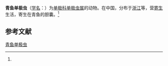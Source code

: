 {{Speciesbox
| name = 青鱼单极虫
| status = 
| status_system = 
| image = 
| genus = Thelohanellus
| species = mylopharyngodoni
| authority = （Chen，1998）<ref name='id9724'>{{cite web| url =http://www.bioinfo.cn/db05/BjdwSpecies.php?action=view&id=9724| title =青鱼单极虫| work =《中国动物物种编目数据库》| publisher =中国科学院微生物研究所| author =中国科学院动物研究所| accessdate =2009-04-16| deadurl =yes| archiveurl =https://web.archive.org/web/20160305052535/http://www.bioinfo.cn/db05/BjdwSpecies.php?action=view&id=9724| archivedate =2016-03-05}}</ref>
}}

'''青鱼单极虫'''（[[学名|学名]]：{{lang|la|''Thelohanellus mylopharyngodoni''}}）为[[单极科|单极科]][[单极虫属|单极虫属]]的动物。在中国，分布于[[浙江|浙江]]等，营[[寄生|寄生]]生活，寄生在青鱼的胆囊。<ref name='id9724'/>

== 参考文献 ==
{{reflist}}

{{Wikispecies|Thelohanellus mylopharyngodoni}}

[[Category:单极虫属|青鱼单极虫]]


{{Cnidarian-stub}}